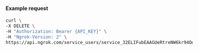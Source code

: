 
#### Example request

```bash
curl \
-X DELETE \
-H "Authorization: Bearer {API_KEY}" \
-H "Ngrok-Version: 2" \
https://api.ngrok.com/service_users/service_32ELIFubEAAGUeRtreNW6kr94Od
```
